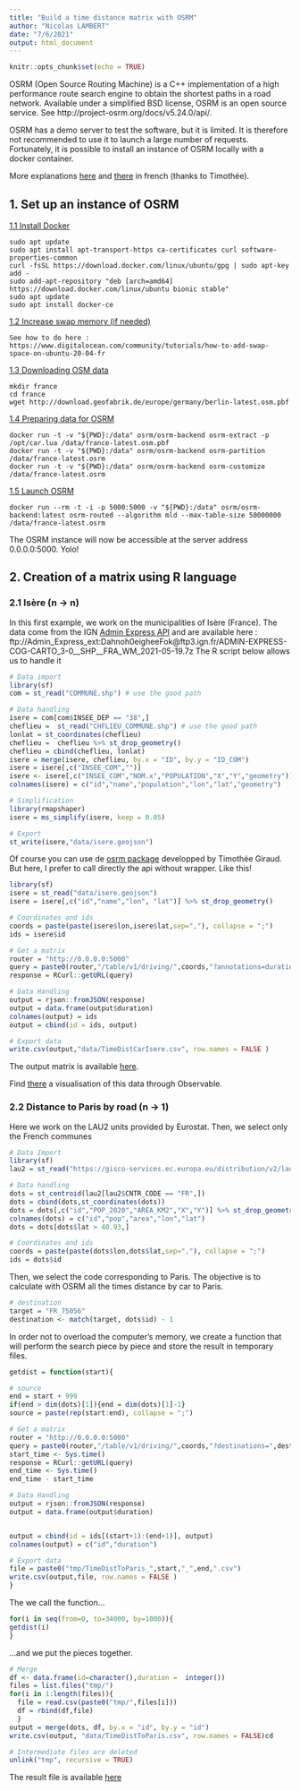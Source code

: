 ```yaml
---
title: "Build a time distance matrix with OSRM"
author: "Nicolas LAMBERT"
date: "7/6/2021"
output: html_document
---
```


```r
knitr::opts_chunk$set(echo = TRUE)
```

OSRM (Open Source Routing Machine) is a C++ implementation of a high performance route search engine to obtain the shortest paths in a road network. Available under a simplified BSD license, OSRM is an open source service. See http://project-osrm.org/docs/v5.24.0/api/. 

OSRM has a demo server to test the software, but it is limited. It is therefore not recommended to use it to launch a large number of requests. Fortunately, it is possible to install an instance of OSRM locally with a docker container.

More explanations [here](https://github.com/Project-OSRM/osrm-backend) and [there](https://rcarto.gitpages.huma-num.fr/materaccess/01_install_OSRM.html) in french (thanks to Timothée).

## 1. Set up an instance of OSRM

<ins>1.1 Install Docker</ins>

```
sudo apt update
sudo apt install apt-transport-https ca-certificates curl software-properties-common
curl -fsSL https://download.docker.com/linux/ubuntu/gpg | sudo apt-key add -
sudo add-apt-repository "deb [arch=amd64] https://download.docker.com/linux/ubuntu bionic stable"
sudo apt update
sudo apt install docker-ce
```

<ins>1.2 Increase swap memory (if needed)</ins>

```
See how to do here : https://www.digitalocean.com/community/tutorials/how-to-add-swap-space-on-ubuntu-20-04-fr
```

<ins>1.3 Downloading OSM data</ins>

```
mkdir france
cd france
wget http://download.geofabrik.de/europe/germany/berlin-latest.osm.pbf
```

<ins>1.4 Preparing data for OSRM</ins>

```
docker run -t -v "${PWD}:/data" osrm/osrm-backend osrm-extract -p /opt/car.lua /data/france-latest.osm.pbf
docker run -t -v "${PWD}:/data" osrm/osrm-backend osrm-partition /data/france-latest.osrm
docker run -t -v "${PWD}:/data" osrm/osrm-backend osrm-customize /data/france-latest.osrm
```

<ins>1.5 Launch OSRM</ins>

```
docker run --rm -t -i -p 5000:5000 -v "${PWD}:/data" osrm/osrm-backend:latest osrm-routed --algorithm mld --max-table-size 50000000 /data/france-latest.osrm
```

The OSRM instance will now be accessible at the server address 0.0.0.0:5000. Yolo! 

## 2. Creation of a matrix using R language

### 2.1 Isère (n -> n)

In this first example, we work on the municipalities of Isère (France). The data come from the IGN [Admin Express API](https://geoservices.ign.fr/documentation/diffusion/telechargement-donnees-libres.html#admin-express) and are available here : ftp://Admin_Express_ext:Dahnoh0eigheeFok@ftp3.ign.fr/ADMIN-EXPRESS-COG-CARTO_3-0__SHP__FRA_WM_2021-05-19.7z
The R script below allows us to handle it 

``` r
# Data import
library(sf)
com = st_read("COMMUNE.shp") # use the good path

# Data handling
isere = com[com$INSEE_DEP == "38",]
cheflieu =  st_read("CHFLIEU_COMMUNE.shp") # use the good path
lonlat = st_coordinates(cheflieu)
cheflieu =  cheflieu %>% st_drop_geometry()
cheflieu = cbind(cheflieu, lonlat)
isere = merge(isere, cheflieu, by.x = "ID", by.y = "ID_COM")
isere = isere[,c("INSEE_COM","")]
isere <- isere[,c("INSEE_COM","NOM.x","POPULATION","X","Y","geometry")]
colnames(isere) = c("id","name","population","lon","lat","geometry")

# Simplification
library(rmapshaper)
isere = ms_simplify(isere, keep = 0.05)

# Export
st_write(isere,"data/isere.geojson")
```

Of course you can use de [osrm package](https://github.com/riatelab/osrm) developped by Timothée Giraud. But here, I prefer to call directly the api without wrapper. Like this!

``` r
library(sf)
isere = st_read("data/isere.geojson")
isere = isere[,c("id","name","lon", "lat")] %>% st_drop_geometry()

# Coordinates and ids
coords = paste(paste(isere$lon,isere$lat,sep=","), collapse = ";")
ids = isere$id

# Get a matrix
router = "http://0.0.0.0:5000"
query = paste0(router,"/table/v1/driving/",coords,"?annotations=duration")
response = RCurl::getURL(query)

# Data Handling
output = rjson::fromJSON(response)
output = data.frame(output$duration)
colnames(output) = ids
output = cbind(id = ids, output)

# Export data
write.csv(output,"data/TimeDistCarIsere.csv", row.names = FALSE )
```

The output matrix is available [here](data/TimeDistCarIsere.csv).

Find [there](https://observablehq.com/@neocartocnrs/iseredistancematrix) a visualisation of this data through Observable.

### 2.2 Distance to Paris by road (n -> 1)

Here we work on the LAU2 units provided by Eurostat. Then, we select only the French communes

``` r
# Data Import
library(sf)
lau2 = st_read("https://gisco-services.ec.europa.eu/distribution/v2/lau/geojson/LAU_RG_01M_2020_4326.geojson")

# Data handling
dots = st_centroid(lau2[lau2$CNTR_CODE == "FR",])
dots = cbind(dots,st_coordinates(dots))
dots = dots[,c("id","POP_2020","AREA_KM2","X","Y")] %>% st_drop_geometry()
colnames(dots) = c("id","pop","area","lon","lat")
dots = dots[dots$lat > 40.93,]

# Coordinates and ids
coords = paste(paste(dots$lon,dots$lat,sep=","), collapse = ";")
ids = dots$id
```

Then, we select the code corresponding to Paris. The objective is to calculate with OSRM all the times distance by car to Paris. 

``` r
# destination
target = "FR_75056"
destination <- match(target, dots$id) - 1
```

In order not to overload the computer's memory, we create a function that will perform the search piece by piece and store the result in temporary files. 

``` r
getdist = function(start){

# source
end = start + 999
if(end > dim(dots)[1]){end = dim(dots)[1]-1}
source = paste(rep(start:end), collapse = ";")

# Get a matrix
router = "http://0.0.0.0:5000"
query = paste0(router,"/table/v1/driving/",coords,"?destinations=",destination,"&sources=",source,"&annotations=duration")
start_time <- Sys.time()
response = RCurl::getURL(query)
end_time <- Sys.time()
end_time - start_time

# Data Handling
output = rjson::fromJSON(response)
output = data.frame(output$duration)


output = cbind(id = ids[(start+1):(end+1)], output)
colnames(output) = c("id","duration")

# Export data
file = paste0("tmp/TimeDistToParis_",start,"_",end,".csv")
write.csv(output,file, row.names = FALSE )
}
```

The we call the function...

``` r
for(i in seq(from=0, to=34000, by=1000)){
getdist(i)
}
``` 

...and we put the pieces together.

``` r
# Merge
df <- data.frame(id=character(),duration =  integer()) 
files = list.files("tmp/")
for(i in 1:length(files)){
  file = read.csv(paste0("tmp/",files[i]))
  df = rbind(df,file)
  }
output = merge(dots, df, by.x = "id", by.y = "id")
write.csv(output, "data/TimeDistToParis.csv", row.names = FALSE)cd 

# Intermediate files are deleted
unlink("tmp", recursive = TRUE)
``` 

The result file is available [here](data/TimeDistToParis.csv)

